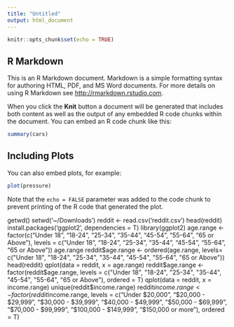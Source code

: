 ```yaml
---
title: "Untitled"
output: html_document
---
```


```r
knitr::opts_chunk$set(echo = TRUE)
```

## R Markdown

This is an R Markdown document. Markdown is a simple formatting syntax for authoring HTML, PDF, and MS Word documents. For more details on using R Markdown see <http://rmarkdown.rstudio.com>.

When you click the **Knit** button a document will be generated that includes both content as well as the output of any embedded R code chunks within the document. You can embed an R code chunk like this:

```r
summary(cars)
```

## Including Plots

You can also embed plots, for example:

```r
plot(pressure)
```

Note that the `echo = FALSE` parameter was added to the code chunk to prevent printing of the R code that generated the plot.

getwd()
setwd('~/Downloads')
reddit <- read.csv('reddit.csv')
head(reddit)
install.packages('ggplot2', dependencies = T)
library(ggplot2)
age.range <- factor(c("Under 18", "18-24", "25-34", "35-44", "45-54", "55-64", "65 or Above"), levels = c("Under 18", "18-24", "25-34", "35-44", "45-54", "55-64", "65 or Above"))
age.range
reddit$age.range <- ordered(age.range, levels= c("Under 18", "18-24", "25-34", "35-44", "45-54", "55-64", "65 or Above"))
head(reddit)
qplot(data = reddit, x = age.range)
reddit$age.range <- factor(reddit$age.range, levels = c("Under 18", "18-24", "25-34", "35-44", "45-54", "55-64", "65 or Above"), ordered = T)
qplot(data = reddit, x = income.range)
unique(reddit$income.range)
reddit$income.range <- factor(reddit$income.range, levels = c("Under $20,000", "$20,000 - $29,999", "$30,000 - $39,999", "$40,000 - $49,999", "$50,000 - $69,999", "$70,000 - $99,999", "$100,000 - $149,999", "$150,000 or more"), ordered = T)
